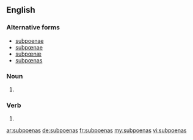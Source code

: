==English==

===Alternative forms===
* [[subpoenae]]
* [[subpœnae]]
* [[subpœnæ]]
* [[subpœnas]]

===Noun===
{{infl|en|noun}}

# {{plural of|subpoena}}

===Verb===
{{infl|en|verb form}}

# {{third-person singular of|subpoena}}

[[ar:subpoenas]]
[[de:subpoenas]]
[[fr:subpoenas]]
[[my:subpoenas]]
[[vi:subpoenas]]